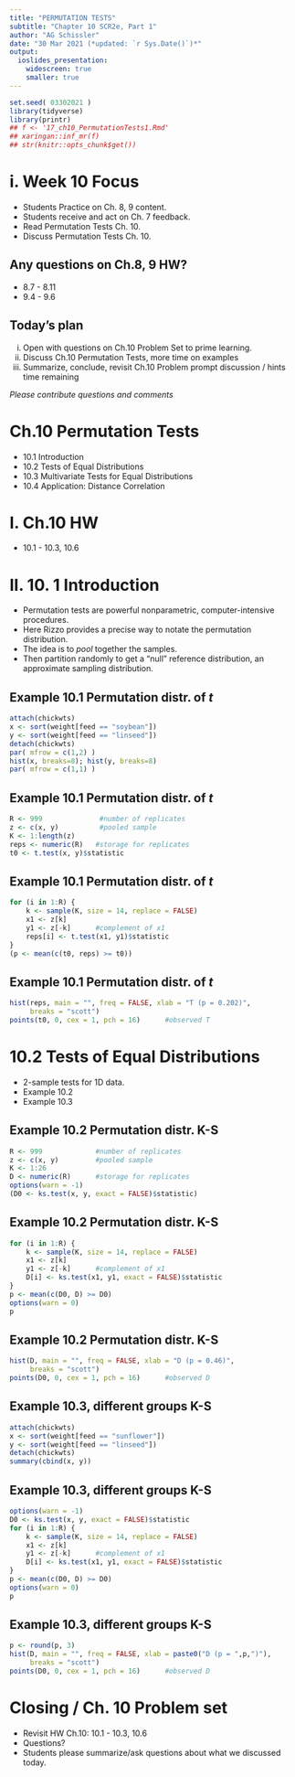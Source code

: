 ```yaml
---
title: "PERMUTATION TESTS"
subtitle: "Chapter 10 SCR2e, Part 1"
author: "AG Schissler"
date: "30 Mar 2021 (*updated: `r Sys.Date()`)*"
output:
  ioslides_presentation:
    widescreen: true
    smaller: true
---
```


```r
set.seed( 03302021 )
library(tidyverse)
library(printr)
## f <- '17_ch10_PermutationTests1.Rmd'
## xaringan::inf_mr(f)
## str(knitr::opts_chunk$get())
```

<!-- open up etext as you go. don't typeset the chapter -->

# i. Week 10 Focus

- Students Practice on Ch. 8, 9 content.
- Students receive and act on Ch. 7 feedback.
- Read Permutation Tests Ch. 10.
- Discuss Permutation Tests Ch. 10.

## Any questions on Ch.8, 9 HW?

- 8.7 - 8.11
- 9.4 - 9.6

## Today's plan

i. Open with questions on Ch.10 Problem Set to prime learning.
ii. Discuss Ch.10 Permutation Tests, more time on examples
iii. Summarize, conclude, revisit Ch.10 Problem prompt discussion / hints time remaining

*Please contribute questions and comments*

# Ch.10 Permutation Tests

- 10.1 Introduction
- 10.2 Tests of Equal Distributions
- 10.3 Multivariate Tests for Equal Distributions
- 10.4 Application: Distance Correlation

# I. Ch.10 HW

- 10.1 - 10.3, 10.6

# II. 10. 1 Introduction

- Permutation tests are powerful nonparametric, computer-intensive procedures.
- Here Rizzo provides a precise way to notate the permutation distribution.
- The idea is to *pool* together the samples.
- Then partition randomly to get a "null" reference distribution, an approximate sampling distribution.

## Example 10.1 Permutation distr. of $t$

```r
attach(chickwts)
x <- sort(weight[feed == "soybean"])
y <- sort(weight[feed == "linseed"])
detach(chickwts)
par( mfrow = c(1,2) )
hist(x, breaks=8); hist(y, breaks=8)
par( mfrow = c(1,1) )
```

## Example 10.1 Permutation distr. of $t$

```r
R <- 999              #number of replicates
z <- c(x, y)          #pooled sample
K <- 1:length(z)
reps <- numeric(R)   #storage for replicates
t0 <- t.test(x, y)$statistic
```

## Example 10.1 Permutation distr. of $t$

```r
for (i in 1:R) {
    k <- sample(K, size = 14, replace = FALSE)
    x1 <- z[k]
    y1 <- z[-k]      #complement of x1
    reps[i] <- t.test(x1, y1)$statistic
}
(p <- mean(c(t0, reps) >= t0))
```

## Example 10.1 Permutation distr. of $t$

```r
hist(reps, main = "", freq = FALSE, xlab = "T (p = 0.202)",
     breaks = "scott")
points(t0, 0, cex = 1, pch = 16)      #observed T
```

# 10.2 Tests of Equal Distributions

- 2-sample tests for 1D data.
- Example 10.2
- Example 10.3

## Example 10.2 Permutation distr. K-S

```r
R <- 999             #number of replicates
z <- c(x, y)         #pooled sample
K <- 1:26
D <- numeric(R)      #storage for replicates
options(warn = -1)
(D0 <- ks.test(x, y, exact = FALSE)$statistic)
```

## Example 10.2 Permutation distr. K-S

```r
for (i in 1:R) {
    k <- sample(K, size = 14, replace = FALSE)
    x1 <- z[k]
    y1 <- z[-k]      #complement of x1
    D[i] <- ks.test(x1, y1, exact = FALSE)$statistic
}
p <- mean(c(D0, D) >= D0)
options(warn = 0)
p
```

## Example 10.2 Permutation distr. K-S

```r
hist(D, main = "", freq = FALSE, xlab = "D (p = 0.46)",
     breaks = "scott")
points(D0, 0, cex = 1, pch = 16)      #observed D
```

## Example 10.3, different groups K-S

```r
attach(chickwts)
x <- sort(weight[feed == "sunflower"])
y <- sort(weight[feed == "linseed"])
detach(chickwts)
summary(cbind(x, y))
```

## Example 10.3, different groups K-S

```r
options(warn = -1)
D0 <- ks.test(x, y, exact = FALSE)$statistic
for (i in 1:R) {
    k <- sample(K, size = 14, replace = FALSE)
    x1 <- z[k]
    y1 <- z[-k]      #complement of x1
    D[i] <- ks.test(x1, y1, exact = FALSE)$statistic
}
p <- mean(c(D0, D) >= D0)
options(warn = 0)
p
```

## Example 10.3, different groups K-S

```r
p <- round(p, 3)
hist(D, main = "", freq = FALSE, xlab = paste0("D (p = ",p,")"),
     breaks = "scott")
points(D0, 0, cex = 1, pch = 16)      #observed D
```

# Closing / Ch. 10 Problem set

- Revisit HW Ch.10: 10.1 - 10.3, 10.6
- Questions?
- Students please summarize/ask questions about what we discussed today.
